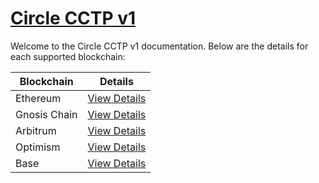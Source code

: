 # [Circle CCTP v1](https://aave.com)

Welcome to the Circle CCTP v1 documentation. Below are the details for each supported blockchain:

| Blockchain   | Details                              |
| ------------ | ------------------------------------ |
| Ethereum     | [View Details](./circle_v1/ethereum) |
| Gnosis Chain | [View Details](./circle_v1/gnosis)   |
| Arbitrum     | [View Details](./circle_v1/arbitrum) |
| Optimism     | [View Details](./circle_v1/optimism) |
| Base         | [View Details](./circle_v1/base)     |
